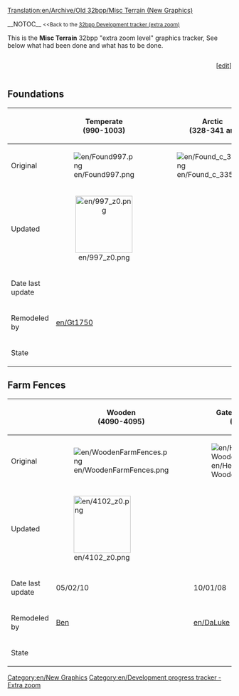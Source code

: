 [[Translation:en/Archive/Old 32bpp/Misc Terrain (New Graphics)]]


__NOTOC__
<small><<Back to the [[en/Archive/Old 32bpp/32bpp graphics development tracker (extra zoom)|32bpp Development tracker (extra zoom)]]</small>

This is the '''Misc Terrain''' 32bpp "extra zoom level" graphics tracker, See below what had been done and what has to be done.<br> 


<!-- please update the Progress bar after editing here: 
http://wiki.openttd.org/?title=Template:Progress_bar_32bpp_tracker&action=edit 
-->
<div><div style="display: table-cell; width:100%">{{en/Progress bar 32bpp tracker|misc terrain}}</div><div style="display: table-cell">[<span class="plainlinks">[http://wiki.openttd.org/?title=Template:Progress_bar_32bpp_tracker&action=edit edit]</span>]</div></div>


{{en/Tracker sprite key}}

<onlyinclude>
==Foundations==
{| border=1 style="background:#e7ebff;"
!
!width=128| Temperate <br /> (990-1003)
!width=128| Arctic    <br /> (328-341 ar)
!width=128| Tropical  <br /> (517-530 tr)
!width=128| Toyland   <br /> (543-556 to)
|-
!Original
|[[File:en/Found997.png]]
|[[File:en/Found c 335.png]]
|[[File:en/Found h 524.png]]
|[[File:en/Found t 550.png]]
|-
!Updated
|align="center"|[[File:en/997 z0.png|128px]]
|
|align="center"|[[File:en/524 z0.png|128px]]
|
|-
!Date last update
|
|
|
|
|-
!Remodeled by
|[[en/Gt1750]]
|
|
|
|-
!State
| {{en/Tracker sprite status|z0 = done      |z1 = wip       |z2 = wip  }}
| {{en/Tracker sprite status|z0 = wip       |z1 = wip       |z2 = wip  }}
| {{en/Tracker sprite status|z0 = done      |z1 = wip       |z2 = wip  }}
| {{en/Tracker sprite status|z0 = unclaimed |z1 = unclaimed |z2 = unclaimed}}
|}

==Farm Fences==
{| border=1 style="background:#e7ebff;"
!
!width=128| Wooden   <br /> (4090-4095) 
!width=128| Gateway in Hedge #1 <br /> (4096-4101)
!width=128| Hedge #1 <br /> (4102-4107)
!width=128| Hedge #2 <br /> (4108-4113)
!width=128| Hedge #3 <br /> (4114-4119)
!width=128| Stone    <br /> (4120-4125)
|-
!Original
|[[File:en/WoodenFarmFences.png]]
|[[File:en/Hedge-WoodenFarmFences.png]]
|[[File:en/Hedge1FarmFences.png]]
|[[File:en/Hedge2FarmFences.png]]
|[[File:en/Hedge3FarmFences.png]]
|[[File:en/StoneFarmFences.png]]
|-
!Updated
|[[File:en/4102 z0.png|128px]]
|
|[[File:en/4090 z0.png|128px]]
|
|
|
|-
!Date last update
|05/02/10
|10/01/08
|05/02/10
|10/01/08
|10/01/08
|10/01/08
|-
!Remodeled by
|[[en/Ben Robbins|Ben]]
|[[en/DaLuke]]
|[[en/Ben Robbins|Ben]]
|[[en/DaLuke]]
|[[en/DaLuke]]
|[[en/DaLuke]]
|-
!State
| {{en/Tracker sprite status|z0 = done      |z1 = wip       |z2 = wip  }}
| {{en/Tracker sprite status|z0 = wip       |z1 = wip       |z2 = wip  }}
| {{en/Tracker sprite status|z0 = done      |z1 = wip       |z2 = wip  }}
| {{en/Tracker sprite status|z0 = wip       |z1 = wip       |z2 = wip  }}
| {{en/Tracker sprite status|z0 = wip       |z1 = wip       |z2 = wip  }}
| {{en/Tracker sprite status|z0 = wip       |z1 = wip       |z2 = wip  }}
|}</onlyinclude>


{{en/Navbox Graphics Development}}

[[Category:en/New Graphics]][[Category:en/Development progress tracker - Extra zoom]]